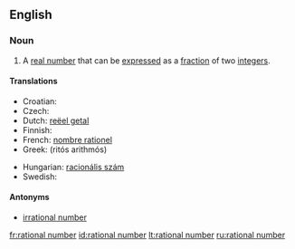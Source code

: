 ==English==

===Noun===
{{en-noun|sg=[[rational]] [[number]]}}

# {{mathematics}} A [[real number]] that can be [[express]]ed as a [[fraction]] of two [[integer]]s.

====Translations====
{{top}}
* Croatian: {{t-|hr|racionalni broj|m}}
* Czech: {{t-|cs|racionální číslo|n}}
* Dutch: [[reëel getal]] {{n}}
* Finnish: {{t+|fi|rationaaliluku}}
* French: [[nombre rationel]] {{m}}
* Greek: {{t|el|ρητός αριθμός|m|sc=Grek}} (ritós arithmós)
{{mid}}
* Hungarian: [[racionális szám]]
* Swedish: {{t+|sv|rationellt tal}}
{{bottom}}

====Antonyms====
*[[irrational number]]

[[fr:rational number]]
[[id:rational number]]
[[lt:rational number]]
[[ru:rational number]]